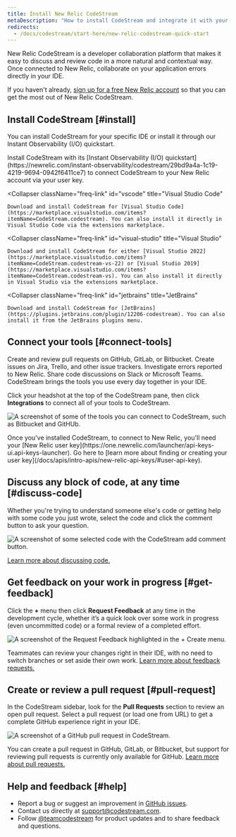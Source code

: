 ```yaml
---
title: Install New Relic CodeStream
metaDescription: "How to install CodeStream and integrate it with your New Relic account."
redirects:
  - /docs/codestream/start-here/new-relic-codestream-quick-start
---
```






New Relic CodeStream is a developer collaboration platform that makes it easy to discuss and review code in a more natural and contextual way. Once connected to New Relic, collaborate on your application errors directly in your IDE.

If you haven't already, [sign up for a free New Relic account](https://newrelic.com/signup) so that you can get the most out of New Relic CodeStream.

## Install CodeStream [#install]

You can install CodeStream for your specific IDE or install it through our Instant Observability (I/O) quickstart.

<CollapserGroup>
  <Collapser
    className="freq-link"
    id="io"
    title="Instant Observability (I/O) quickstart"
  >
    Install CodeStream with its [Instant Observability (I/O) quickstart](https://newrelic.com/instant-observability/codestream/29bd9a4a-1c19-4219-9694-0942f6411ce7) to connect CodeStream to your New Relic account via your user key.
  </Collapser>

  <Collapser
    className="freq-link"
    id="vscode"
    title="Visual Studio Code"
  >
    Download and install CodeStream for [Visual Studio Code](https://marketplace.visualstudio.com/items?itemName=CodeStream.codestream). You can also install it directly in Visual Studio Code via the extensions marketplace.
  </Collapser>

  <Collapser
    className="freq-link"
    id="visual-studio"
    title="Visual Studio"
  >
    Download and install CodeStream for either [Visual Studio 2022](https://marketplace.visualstudio.com/items?itemName=CodeStream.codestream-vs-22) or [Visual Studio 2019](https://marketplace.visualstudio.com/items?itemName=CodeStream.codestream-vs). You can also install it directly in Visual Studio via the extensions marketplace.
  </Collapser>

  <Collapser
    className="freq-link"
    id="jetbrains"
    title="JetBrains"
  >
    Download and install CodeStream for [JetBrains](https://plugins.jetbrains.com/plugin/12206-codestream). You can also install it from the JetBrains plugins menu.
  </Collapser>
</CollapserGroup>

## Connect your tools [#connect-tools]

Create and review pull requests on GitHub, GitLab, or Bitbucket. Create issues on Jira, Trello, and other issue trackers. Investigate errors reported to New Relic. Share code discussions on Slack or Microsoft Teams. CodeStream brings the tools you use every day together in your IDE.

Click your headshot at the top of the CodeStream pane, then click **Integrations** to connect all of your tools to CodeStream.

<img
  title="Some of the tools you can connect to CodeStream, such as Bitbucket and GitHUb."
  alt="A screenshot of some of the tools you can connect to CodeStream, such as Bitbucket and GitHUb."
  src={qsIntegrations}
/>

<Callout variant="tip">
  Once you've installed CodeStream, to connect to New Relic, you'll need your [New Relic user key](https://one.newrelic.com/launcher/api-keys-ui.api-keys-launcher). Go here to [learn more about finding or creating your user key](/docs/apis/intro-apis/new-relic-api-keys/#user-api-key).
</Callout>

## Discuss any block of code, at any time [#discuss-code]

Whether you're trying to understand someone else's code or getting help with some code you just wrote, select the code and click the comment button to ask your question.

<img
  title="Some selected code with the CodeStream add comment button. Use this to discuss and collaborate on code in your repository."
  alt="A screenshot of some selected code with the CodeStream add comment button."
  src={qsDiscussCode1}
/>

[Learn more about discussing code.](/docs/codestream/how-use-codestream/discuss-code)

## Get feedback on your work in progress [#get-feedback]

Click the **+** menu then click **Request Feedback** at any time in the development cycle, whether it’s a quick look over some work in progress (even uncommitted code) or a formal review of a completed effort.

<img
  title="The Request Feedback highlighted in the + Create menu."
  alt="A screenshot of the Request Feedback highlighted in the + Create menu."
  src={qsFeedbackRequest2}
/>

Teammates can review your changes right in their IDE, with no need to switch branches or set aside their own work. [Learn more about feedback requests.](/docs/codestream/how-use-codestream/feedback-requests)

## Create or review a pull request [#pull-request]

In the CodeStream sidebar, look for the **Pull Requests** section to review an open pull request. Select a pull request (or load one from URL) to get a complete GitHub experience right in your IDE.

<img
  title="A GitHub pull request in CodeStream."
  alt="A screenshot of a GitHub pull request in CodeStream."
  src={qsPullRequest}
/>

You can create a pull request in GitHub, GitLab, or Bitbucket, but support for reviewing pull requests is currently only available for GitHub. [Learn more about pull requests.](/docs/codestream/how-use-codestream/pull-requests/)

## Help and feedback [#help]

* Report a bug or suggest an improvement in [GitHub issues](https://github.com/TeamCodeStream/CodeStream/issues).
* Contact us directly at [support@codestream.com](mailto:support@codestream.com).
* Follow [@teamcodestream](http://twitter.com/teamcodestream) for product updates and to share feedback and questions.
